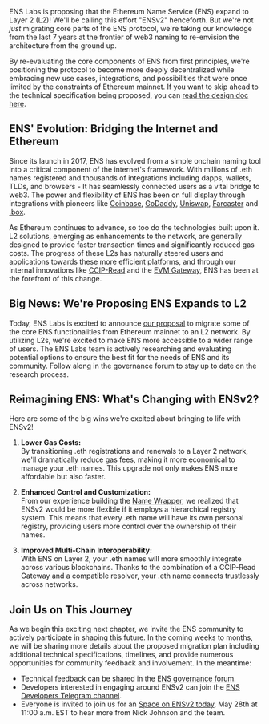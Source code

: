 ENS Labs is proposing that the Ethereum Name Service (ENS) expand to Layer 2 (L2)! We'll be calling this effort "ENSv2" henceforth. But we're not _just_ migrating core parts of the ENS protocol, we're taking our knowledge from the last 7 years at the frontier of web3 naming to re-envision the architecture from the ground up.

By re-evaluating the core components of ENS from first principles, we're positioning the protocol to become more deeply decentralized while embracing new use cases, integrations, and possibilities that were once limited by the constraints of Ethereum mainnet. If you want to skip ahead to the technical specification being proposed, you can [read the design doc here](http://go.ens.xyz/ensv2).

## ENS' Evolution: Bridging the Internet and Ethereum

Since its launch in 2017, ENS has evolved from a simple onchain naming tool into a critical component of the internet's framework. With millions of .eth names registered and thousands of integrations including dapps, wallets, TLDs, and browsers - It has seamlessly connected users as a vital bridge to web3. The power and flexibility of ENS has been on full display through integrations with pioneers like [Coinbase](https://profile.coinbase.com/), [GoDaddy](https://twitter.com/ensdomains/status/1754508567321981219), [Uniswap](https://twitter.com/Uniswap/status/1783130847039684962), [Farcaster](https://twitter.com/varunsrin/status/1684245537414066176) and [.box](https://twitter.com/ensdomains/status/1782805512792547717).

As Ethereum continues to advance, so too do the technologies built upon it.  L2 solutions, emerging as enhancements to the network, are generally designed to provide faster transaction times and significantly reduced gas costs. The progress of these L2s has naturally steered users and applications towards these more efficient platforms, and through our internal innovations like [CCIP-Read](https://docs.ens.domains/resolvers/ccip-read) and the [EVM Gateway](https://github.com/ensdomains/evmgateway), ENS has been at the forefront of this change.

## Big News: We're Proposing ENS Expands to L2

Today, ENS Labs is excited to announce [our proposal](https://discuss.ens.domains/t/ens-labs-development-proposal-ensv2-and-native-l2-support/19232) to migrate some of the core ENS functionalities from Ethereum mainnet to an L2 network. By utilizing L2s, we're excited to make ENS more accessible to a wider range of users. The ENS Labs team is actively researching and evaluating potential options to ensure the best fit for the needs of ENS and its community. Follow along in the governance forum to stay up to date on the research process.

## Reimagining ENS: What's Changing with ENSv2?

Here are some of the big wins we're excited about bringing to life with ENSv2!

1. **Lower Gas Costs:**  
By transitioning .eth registrations and renewals to a Layer 2 network, we'll dramatically reduce gas fees, making it more economical to manage your .eth names. This upgrade not only makes ENS more affordable but also faster.

2. **Enhanced Control and Customization:**  
From our experience building the [Name Wrapper](https://docs.ens.domains/wrapper/overview), we realized that ENSv2 would be more flexible if it employs a hierarchical registry system. This means that every .eth name will have its own personal registry, providing users more control over the ownership of their names.

3. **Improved Multi-Chain Interoperability:**  
With ENS on Layer 2, your .eth names will more smoothly integrate across various blockchains. Thanks to the combination of a CCIP-Read Gateway and a compatible resolver, your .eth name connects trustlessly across networks.

## Join Us on This Journey

As we begin this exciting next chapter, we invite the ENS community to actively participate in shaping this future. In the coming weeks to months, we will be sharing more details about the proposed migration plan including additional technical specifications, timelines, and provide numerous opportunities for community feedback and involvement. In the meantime:

- Technical feedback can be shared in the [ENS governance forum](https://discuss.ens.domains/t/technical-feedback-thread-for-ensv2/19233).
- Developers interested in engaging around ENSv2 can join the [ENS Developers Telegram channel](https://t.me/+ORYJX-HSQPA5N2Ux).
- Everyone is invited to join us for an [Space on ENSv2 today](https://twitter.com/i/spaces/1nAJEaLmVnoJL), May 28th at 11:00 a.m. EST to hear more from Nick Johnson and the team.
